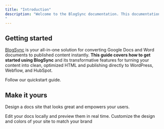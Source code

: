 ```yaml
---
title: "Introduction"
description: "Welcome to the BlogSync documentation. This documentation covers how to get started using BlogSync and any questions you might have.
"
---
```


## Getting started

[BlogSync](https://blogsync.io/) is your all-in-one solution for converting Google Docs and Word documents to published content instantly. **This guide covers how to get started using BlogSync** and its transformative features for turning your content into clean, optimized HTML and publishing directly to WordPress, Webflow, and HubSpot.

<Card title="Start here" icon="rocket" horizontal href="/getting-started">
  Follow our quickstart guide.
</Card>

## Make it yours

Design a docs site that looks great and empowers your users.

<Columns cols={2}>
  <Card title="Edit locally" icon="pen-to-square" href="/development">
    Edit your docs locally and preview them in real time.
  </Card>
  <Card title="Customize your site" icon="palette" href="/essentials/settings">
    Customize the design and colors of your site to match your brand
  </Card>
</Columns>